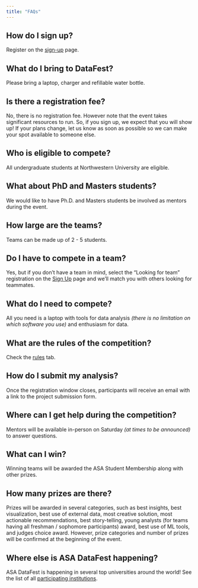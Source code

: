 ```yaml
---
title: "FAQs"
---
```


## How do I sign up?

Register on the [sign-up](https://nustat.github.io/2025-datafest/signup.html) page.

## What do I bring to DataFest?

Please bring a laptop, charger and refillable water bottle.

## Is there a registration fee?

No, there is no registration fee. However note that the event takes significant resources to run. So, if you sign up, we expect that you will show up! If your plans change, let us know as soon as possible so we can make your spot available to someone else.

## Who is eligible to compete?

All undergraduate students at Northwestern University are eligible.

## What about PhD and Masters students?

We would like to have Ph.D. and Masters students be involved as mentors during the event.

## How large are the teams?

Teams can be made up of 2 - 5 students.

## Do I have to compete in a team?

Yes, but if you don’t have a team in mind, select the “Looking for team” registration on the [Sign Up](https://nustat.github.io/2025-datafest/signup.html) page and we’ll match you with others looking for teammates.

## What do I need to compete?

All you need is a laptop with tools for data analysis *(there is no limitation on which software you use)* and enthusiasm for data.

## What are the rules of the competition?

Check the [rules](https://nustat.github.io/2025-datafest/coc.html) tab.

## How do I submit my analysis?

Once the registration window closes, participants will receive an email with a link to the project submission form.

## Where can I get help during the competition?

Mentors will be available in-person on Saturday *(at times to be announced)* to answer questions.

## What can I win?

Winning teams will be awarded the ASA Student Membership along with other prizes.

## How many prizes are there?

Prizes will be awarded in several categories, such as best insights, best visualization, best use of external data, most creative solution, most actionable recommendations, best story-telling, young analysts (for teams having all freshman / sophomore participants) award, best use of ML tools, and judges choice award. However, prize categories and number of prizes will be confirmed at the beginning of the event.

## Where else is ASA DataFest happening?

ASA DataFest is happening in several top universities around the world! See the list of all [participating institutions](https://ww2.amstat.org/education/datafest/participants.cfm).
